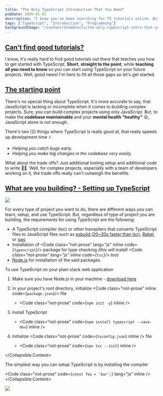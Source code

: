 ```yaml
---
title: "The Only TypeScript Introduction That You Need"
pubDate: 2000-01-01
description: "I know you've been searching for TS tutorials online. But, still can't figure out how to get started? I got you! 🤛"
tags: ["TypeScript", "Introduction", "Programming"]
backgroundImage: "/content/thumbnails/the-only-typescript-intro-that-you-need.jpg"
---
```



## [Can't find good tutorials?](#cant-find-good-tutorials)

I know, it's really hard to find good tutorials out there that teaches you how to get
started with TypeScript. **Short**, **straight to the point**, while **teaching all you need to know**
so you can start using TypeScript on your future projects. Well, good news! I'm here to fill all those
gaps so let's get started.

<InfoCard
  text="
I will assume that you already have basic knowledge of JavaScript 
and you're now wondering at how TypeScript can help you. 
"
/>

## [The starting point](#the-starting-point)

There's no special thing about TypeScript. It's more accurate to say, that JavaScript is lacking or
incomplete when it comes to building complex projects. Sure, you can build complex projects using only JavaScript. But, to make the **codebase
maintainable** and your **mental health "healthy"** 😜, JavaScript alone is not enough.

There's two (2) things where TypeScript is really good at, that really speeds up development time ⚡️.

- _Helping you catch bugs early._
- _Helping you make big changes in the codebase very easily._

What about the trade offs? Just additional tooling setup
and additional code to write 🤷‍♂️. Well, for complex projects, especially with a team of developers working
on it, the trade offs really can't outweigh the benefits.

## [What are you building? - Setting up TypeScript](#what-are-you-building---setting-up-typescript)

<img
  src="https://i.giphy.com/media/v1.Y2lkPTc5MGI3NjExZHc3ZGtpaGQ2d3Q4M3A2MHRlcXc5b2t3aGpsbjl5eDkyYzVsZmdiaSZlcD12MV9pbnRlcm5hbF9naWZfYnlfaWQmY3Q9Zw/l2JefoeLtGpPpf7c4/giphy.gif"
  class="w-full rounded-lg"
/>

<InfoCard
  text="
This time, I will assume that you are building more complex projects that has lots of JavaScript invloved.
web apps that are rich in client-side interactions or maybe data fetching
"
/>

For every type of project you want to do, there are different ways you can
learn, setup, and use TypeScript. But, regardless of type of project you are building,
the requirements for using TypeScript are the following:

- A TypeScript compiler (tsc) or other transpilers that converts TypeScript files to JavaScript
  files such as [esbuild (20~30x faster than tsc)](https://esbuild.github.io/),
  [Babel](https://babeljs.io/), or [swc](https://swc.rs/docs/getting-started)
- Installation of <Code class="not-prose" lang="js" inline code={`typescript`}/> package for
  type checking _(this will install <Code class="not-prose" lang="js" inline code={`tsc`}/> too)_
- [Node.js](https://nodejs.org/en/download/package-manager) for installation of the said packages.

<Collapsible client:load>
  <Collapsible.Trigger label="Plain stack web application (HTML, CSS, JS):" />
  <Collapsible.Content  class="primary border-x px-4 font-normal not-italic">
  To use TypeScript on your plain stack web application

1. Make sure you have Node.js in your machine - [download here](https://nodejs.org/en/download/package-manager)
2. In your project's root directory, initialize <Code class="not-prose" inline code={`package.json`}/> file

   - <Code class="not-prose" code={`npm init -y`} inline />

3. Install TypeScript

   - <Code
       class="not-prose"
       code={`npm install typescript --save-dev`}
       inline
     />

4. Initialize <Code class="not-prose" code={`tsconfig.json`} inline /> file
   - <Code
       class="not-prose"
       code={`npx tsc --init`}
       inline
     />

 </Collapsible.Content>
</Collapsible>

<Collapsible client:load initiallyClose>
  <Collapsible.Trigger label="Framework-powered web applications (React, Next.js, AstroJS, Angular):" />
  <Collapsible.Content class="primary border-x px-4 font-normal not-italic">
    The simplest way you can setup TypeScript is by installing the compiler

  <Code class="not-prose" code={`const foo = 'bar';`} lang="js" inline />
 </Collapsible.Content>
</Collapsible>

<img
  src="https://t4.ftcdn.net/jpg/06/35/85/91/360_F_635859130_xWZAC4neov0dVk1mXqDhpJUdcp5M4hki.jpg"
  class="w-full rounded-lg"
/>

